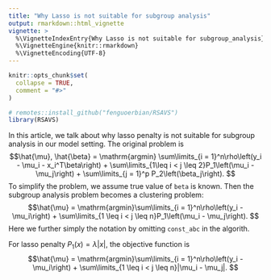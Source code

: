 ```yaml
---
title: "Why Lasso is not suitable for subgroup analysis"
output: rmarkdown::html_vignette
vignette: >
  %\VignetteIndexEntry{Why Lasso is not suitable for subgroup_analysis}
  %\VignetteEngine{knitr::rmarkdown}
  %\VignetteEncoding{UTF-8}
---
```


```r
knitr::opts_chunk$set(
  collapse = TRUE,
  comment = "#>"
)
```


```r
# remotes::install_github("fenguoerbian/RSAVS")
library(RSAVS)
```

In this article, we talk about why lasso penalty is not suitable for subgroup analysis in our model setting. The original problem is
$$\hat{\mu}, \hat{\beta} = \mathrm{argmin}
\sum\limits_{i = 1}^n\rho\left(y_i - \mu_i - x_i^T\beta\right)
+ \sum\limits_{1\leq i < j \leq 2}P_1\left(\mu_i - \mu_j\right)
+ \sum\limits_{j = 1}^p P_2\left(\beta_j\right).
$$
To simplify the problem, we assume true value of `beta` is known. Then the subgroup analysis problem becomes a clustering problem:
$$\hat{\mu} = 
\mathrm{argmin}\sum\limits_{i = 1}^n\rho\left(y_i - \mu_i\right)
+ \sum\limits_{1 \leq i < j \leq n}P_1\left(\mu_i - \mu_j\right).
$$
Here we further simply the notation by omitting `const_abc` in the algorith.

For lasso penalty $P_1\left(x\right) = \lambda|x|$, the objective function is 
$$\hat{\mu} = 
\mathrm{argmin}\sum\limits_{i = 1}^n\rho\left(y_i - \mu_i\right)
+ \sum\limits_{1 \leq i < j \leq n}|\mu_i - \mu_j|.
$$